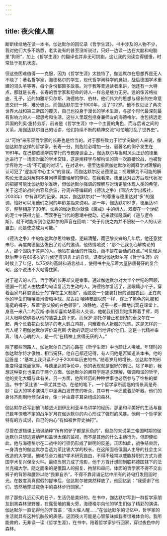 ```yaml
---
---
---
```

title: 夜火催人醒
---






断断续续地在读一本书，伽达默尔的回忆录《哲学生涯》。书中涉及的人物不少，我对他们大多不熟悉，老实说有的甚至没听说过，只好一边读一边在大脑和电脑里“狗哥”，加上《哲学生涯》的翻译也并非无可挑剔，这让我的阅读变得缓慢，时常处于死机状态。

但这些困难值得一一克服，因为《哲学生涯》太独特了。伽达默尔在思想界是无人不晓了：著名哲学家，海德格尔的学生，现代哲学阐释学的鼻祖，战后德国学术重建的领头羊等等，每个身份都颇多故事。对于我等普通读者来讲，他还有一大特点，那就是长寿。长寿的哲学家和短命的诗人一样总是魅力无穷。远的像苏格拉底、孔子，近的如雅斯贝尔斯、海德格尔、伯林，他们伟大的思想与绵长的生命意志交织一体，难分彼此。而伽达默尔生于1900年，活了102岁。他不仅见证了两次世界大战和第三帝国的覆灭，自己也投身于漫长的学术生涯，与那个时代最深刻最有影响力的人一起思考和生活。这些人里既包括身兼师友的海德格尔，也包括远走异国的列奥·施特劳斯。前者是《哲学生涯》中一个主要的角色，而与后者之间的关系，用伽达默尔自己的话讲，他们持续不断的精神交流“可怕地打乱了世界史”。

以“可怕”来形容哲学家的长寿也是恰当的。对于那些致力于哲学突破的人来说，像伽达默尔这样的哲学家，长寿一分，则危险必增加一分。最著名的例子发生在1981年。在巴黎歌德学院举行的专题座谈会上，伽达默尔与当时风头正劲的德里达进行了一场面对面的学术交锋，这是阐释学与解构论的第一次直接论战，也被哲学界称为一场“不可能的对话”。在对话中，德里达指责伽达默尔的阐释学对理解的认可犯了“逻各斯中心主义”的错误，而伽达默尔反诘德里达：视理解为不可能的解构论无法面对解构本身同样需要理解的悖论。在我看来，德里达对西方后现代状况的把握可能比伽达默尔准确，但伽达默尔强调的理解与对话更能体现人类的希望。关于这场论战的内容及余波，孙周兴等编辑的《德法之争》（同济大学出版社，2003年）中有详尽的记录。其实，伽达默尔对“一”的尊重与德里达对“多”的强调，恰好可以用他们之间的年龄差距来说明。那一年，伽达默尔81岁，德里达51岁，整整相差了30年。长寿的伽达默尔就像《魔戒》中的树人，双脚在一个世纪的泥土中获得力量，而双手在当代的思潮中搅动。近来读张隆溪的《道与逻各斯》，就不时能听到伽达默尔的声音在回响：“处于传统之内并不限制一个人的认识自由，而是使之成为可能。”

《德法之争》中的伽达默尔思维敏捷，逻辑清楚，而巴黎交锋的几年后，他还意犹未尽，再度向德里达发出了对话的邀请。他热情地说：“那个让我关心解构论的人，那个固执于差异的人，他站在会话的开端处，而不是在会话的终点。”可见伽达默尔至少在80多岁的时候还有语言上的自信。译者说伽达默尔写《哲学生涯》的时候上了年纪，以75岁的高龄和语言战斗，使得书中充斥着大量佶屈聱牙的复合句。这个说法不大站得住脚。

对于逝去的人们，哲学家的长寿却又是幸事。通过伽达默尔对大半个世纪的回顾，德国一代哲人由枯燥的句读复活为生动的人。海德格尔复活了，黑眼睛小个子，穿着画家乌拜娄德设计的“存在主义制服”，活脱脱一个盛装打扮的德国农民，正在向他的学生们嚷嚷着滑雪和手球。尼古拉·哈特曼跟以前一样，穿上了黑色的礼服和笔挺的裤子，系着“慈父般的白色领带”，冷静地，近乎一板一眼地出现在课堂上。身高一米八二的汉斯·李普斯喜欢站着和人交谈。他朝我们强烈地挥舞着手臂，两只大眼睛仿佛要从他的脑袋上跳下来。而保罗·那托尔普正和到访的泰戈尔在一起，两个长着花白长胡子的老人鹤立鸡群，闪耀着令人折服的光辉。这是怎样的一代人呢？用伽达默尔评价马克斯·舍勒的话足以恰当地评价他们，这是一代精神率真、销人心魄的人，是一代“在精神上贪得无厌的人。”

除了那些同路人，伽达默尔自己的心路在《哲学生涯》中也颇让人唏嘘。年轻时的伽达默尔恃才傲物，相当狷狂。他自己都还记得，有人问他是否知道某本书，他的回答是：“基本上我只读不少于2000年历史的书。”随着岁月的增长，伽达默尔的形象变得温敦而宽厚。与德里达的争论中，他的表现就是很好的例证。除了年龄，我想这种变化也来自于两个方面。伽达默尔的阐释学是追求理解，强调和谐的哲学，他的变化大概与此有关。另一方面，他所经历的种种世事也必然参与了性格的塑造。书中“莱比锡”一章尤其生动。在他的笔下，一个哲学家所面临的情景真是奇妙：巨大的学术演讲厅中坐满白发苍苍的听众，其中有一半还戴着助听器。他们的身体齐刷刷地倾向讲台，像一片由聋子耳朵组成的森林。

伽达默尔还写到他飞越战火到伊比利亚半岛讲学的经历。那里和平美好的生活与自己数年惊魂不定的战争岁月在伽达默尔的内心形成了强烈的风暴。他用一个哲学家特有的方式说，自己的内心“有如被世界史抽打”。

尽管在逻辑课上暗讽纳粹“所有的驴子都是灰色的”，但总的来说第三帝国时期的伽达默尔只想逃避纳粹和盖世太保的监视，而不是其他的什么主动行为。但即便如此，他与海德格尔在二战中的行径仍形成了鲜明的反差。正因如此，战争结束后，一身清白的伽达默尔当选为莱比锡大学的校长。在这所面临俄国人主导的社会主义改造的大学里，他竭尽全力维护学术研究自由，不得不经常以威胁辞职的方式为德国学术复兴保全火种。最终当努力成了泡影，他千方百计想回到联邦德国辖下的法兰克福大学。随之而来的是俄国人的报复、拘禁和审问。体面的哲学家不得不交出裤子的背带和腰带以防“畏罪自杀”，不得不靠背诵记忆中所有的诗句打发囹圄时光。在数度真真假假的提审后，伽达默尔被突然释放了。他回忆到：“我感谢了他们，悠然地穿过夜色中的森林步行回家。”

除了那些几近幻灭的日子，生活仍是美好的。在书中，伽达默尔写到一群哲学家朋友到黑森林里野餐，在露营地的篝火旁，海德格尔向他的学生们做了精彩的演讲。伽达默尔一直记得他的开首语：“夜火催人醒……”在伽达默尔的记忆中，哲学家的生活就具有这种肌肤般的质感。这团夜火可能是心智蒙昧如我者很难体会的。我所能做的，无非读一读《哲学生涯》，在书中，陪着哲学家步行回家，穿过夜色中的森林。